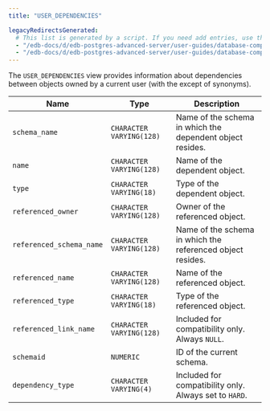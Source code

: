 ```yaml
---
title: "USER_DEPENDENCIES"

legacyRedirectsGenerated:
  # This list is generated by a script. If you need add entries, use the `legacyRedirects` key.
  - "/edb-docs/d/edb-postgres-advanced-server/user-guides/database-compatibility-for-oracle-developers-catalog-views-guide/13/user_dependencies.html"
  - "/edb-docs/d/edb-postgres-advanced-server/user-guides/database-compatibility-for-oracle-developers-catalog-views-guide/latest/user_dependencies.html"
---
```


<div id="user_dependencies" class="registered_link"></div>

The `USER_DEPENDENCIES` view provides information about dependencies between objects owned by a current user (with the except of synonyms).

| Name                     | Type                     | Description                                                |
| ------------------------ | ------------------------ | ---------------------------------------------------------- |
| `schema_name`            | `CHARACTER VARYING(128)` | Name of the schema in which the dependent object resides.  |
| `name`                   | `CHARACTER VARYING(128)` | Name of the dependent object.                              |
| `type`                   | `CHARACTER VARYING(18)`  | Type of the dependent object.                              |
| `referenced_owner`       | `CHARACTER VARYING(128)` | Owner of the referenced object.                            |
| `referenced_schema_name` | `CHARACTER VARYING(128)` | Name of the schema in which the referenced object resides. |
| `referenced_name`        | `CHARACTER VARYING(128)` | Name of the referenced object.                             |
| `referenced_type`        | `CHARACTER VARYING(18)`  | Type of the referenced object.                             |
| `referenced_link_name`   | `CHARACTER VARYING(128)` | Included for compatibility only. Always `NULL`.            |
| `schemaid`               | `NUMERIC`                | ID of the current schema.                                  |
| `dependency_type`        | `CHARACTER VARYING(4)`   | Included for compatibility only. Always set to `HARD`.     |

